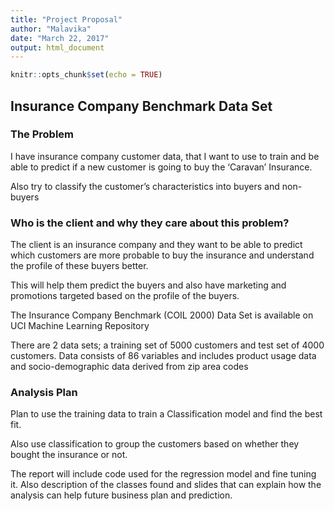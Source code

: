 ---
title: "Project Proposal"
author: "Malavika"
date: "March 22, 2017"
output: html_document
---

```{r setup, include=FALSE}
knitr::opts_chunk$set(echo = TRUE)
```

## Insurance Company Benchmark Data Set

### The Problem

I have insurance company customer data, that I want to use to train and be able to predict if a new customer is going to buy the 'Caravan' Insurance.

Also try to classify the customer's characteristics into buyers and non-buyers

### Who is the client and why they care about this problem?

The client is an insurance company and they want to be able to predict which customers are more probable to buy the insurance and understand the profile of these buyers better.

This will help them predict the buyers and also have marketing and promotions targeted based on the profile of the buyers.

The Insurance Company Benchmark (COIL 2000) Data Set is available on UCI Machine Learning Repository

There are 2 data sets; a training set of 5000 customers and test set of 4000 customers. Data consists of 86 variables and includes product usage data and socio-demographic data derived from zip area codes


### Analysis Plan
Plan to use the training data to train a Classification model and find the best fit.

Also use classification to group the customers based on whether they bought the insurance or not.


The report will include code used for the regression model and fine tuning it. Also description of the classes found and slides that can explain how the analysis can help future business plan and prediction.
